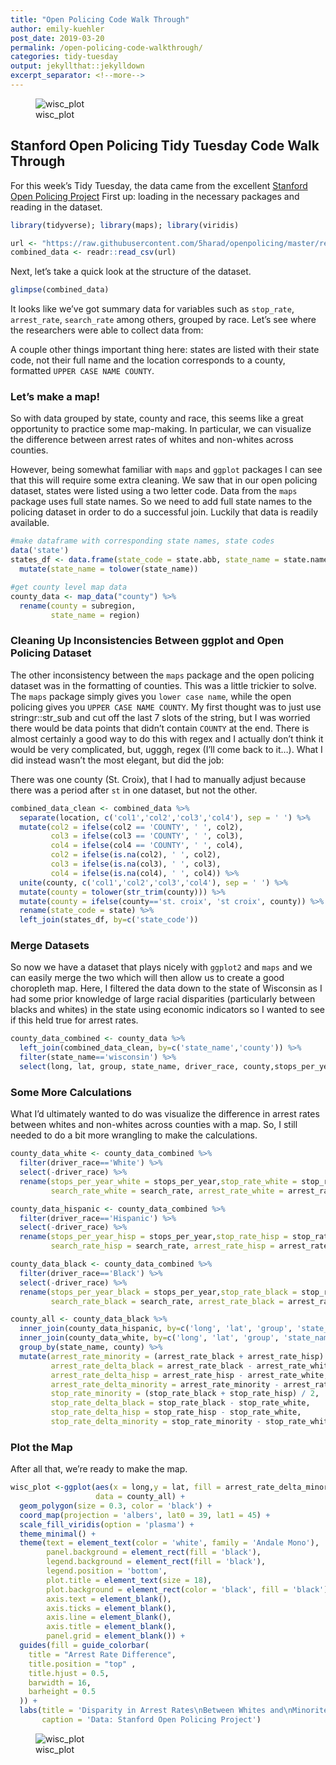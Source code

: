 ```yaml
---
title: "Open Policing Code Walk Through"
author: emily-kuehler
post_date: 2019-03-20
permalink: /open-policing-code-walkthrough/
categories: tidy-tuesday
output: jekyllthat::jekylldown
excerpt_separator: <!--more-->
---
```


![wisc_plot](https://raw.githubusercontent.com/emilykuehler/tidytuesday/master/open-policing/wisconsin.png)

## Stanford Open Policing Tidy Tuesday Code Walk Through

For this week's Tidy Tuesday, the data came from the excellent [Stanford Open Policing Project](https://openpolicing.stanford.edu/) First up: loading in the necessary packages and reading in the dataset.

```r
library(tidyverse); library(maps); library(viridis)

url <- "https://raw.githubusercontent.com/5harad/openpolicing/master/results/data_for_figures/combined_data.csv"
combined_data <- readr::read_csv(url)
```

Next, let's take a quick look at the structure of the dataset.

```r
glimpse(combined_data)
```

It looks like we've got summary data for variables such as `stop_rate`, `arrest_rate`, `search_rate` among others, grouped by race. Let's see where the researchers were able to collect data from:

A couple other things important thing here: states are listed with their state code, not their full name and the location corresponds to a county, formatted `UPPER CASE NAME COUNTY`.

### Let's make a map!

So with data grouped by state, county and race, this seems like a great opportunity to practice some map-making. In particular, we can visualize the difference between arrest rates of whites and non-whites across counties. 

However, being somewhat familiar with `maps` and `ggplot` packages I can see that this will require some extra cleaning. We saw that in our open policing dataset, states were listed using a two letter code. Data from the `maps` package uses full state names. So we need to add full state names to the policing dataset in order to do a successful join. Luckily that data is readily available.

```r
#make dataframe with corresponding state names, state codes
data('state')
states_df <- data.frame(state_code = state.abb, state_name = state.name, stringsAsFactors = F) %>% 
  mutate(state_name = tolower(state_name))

#get county level map data
county_data <- map_data("county") %>% 
  rename(county = subregion,
         state_name = region)
```

### Cleaning Up Inconsistencies Between ggplot and Open Policing Dataset

The other inconsistency between the `maps` package and the open policing dataset was in the formatting of counties. This was a little trickier to solve. The `maps` package simply gives you `lower case name`, while the open policing gives you `UPPER CASE NAME COUNTY`. My first thought was to just use stringr::str_sub and cut off the last 7 slots of the string, but I was worried there would be data points that didn't contain ` COUNTY` at the end. There is almost certainly a good way to do this with regex and I actually don't think it would be very complicated, but, ugggh, regex (I'll come back to it...). What I did instead wasn't the most elegant, but did the job:

There was one county (St. Croix), that I had to manually adjust because there was a period after `st` in one dataset, but not the other.

```r
combined_data_clean <- combined_data %>%
  separate(location, c('col1','col2','col3','col4'), sep = ' ') %>% 
  mutate(col2 = ifelse(col2 == 'COUNTY', ' ', col2),
         col3 = ifelse(col3 == 'COUNTY', ' ', col3),
         col4 = ifelse(col4 == 'COUNTY', ' ', col4),
         col2 = ifelse(is.na(col2), ' ', col2),
         col3 = ifelse(is.na(col3), ' ', col3),
         col4 = ifelse(is.na(col4), ' ', col4)) %>% 
  unite(county, c('col1','col2','col3','col4'), sep = ' ') %>% 
  mutate(county = tolower(str_trim(county))) %>%
  mutate(county = ifelse(county=='st. croix', 'st croix', county)) %>% 
  rename(state_code = state) %>% 
  left_join(states_df, by=c('state_code'))
```

### Merge Datasets

So now we have a dataset that plays nicely with `ggplot2` and `maps` and we can easily merge the two which will then allow us to create a good choropleth map. Here, I filtered the data down to the state of Wisconsin as I had some prior knowledge of large racial disparities (particularly between blacks and whites) in the state using economic indicators so I wanted to see if this held true for arrest rates.

```r
county_data_combined <- county_data %>% 
  left_join(combined_data_clean, by=c('state_name','county')) %>%
  filter(state_name=='wisconsin') %>% 
  select(long, lat, group, state_name, driver_race, county,stops_per_year, stop_rate, search_rate, arrest_rate)
```

### Some More Calculations

What I'd ultimately wanted to do was visualize the difference in arrest rates between whites and non-whites across counties with a map. So, I still needed to do a bit more wrangling to make the calculations.

```r
county_data_white <- county_data_combined %>% 
  filter(driver_race=='White') %>% 
  select(-driver_race) %>% 
  rename(stops_per_year_white = stops_per_year,stop_rate_white = stop_rate, 
         search_rate_white = search_rate, arrest_rate_white = arrest_rate)

county_data_hispanic <- county_data_combined %>% 
  filter(driver_race=='Hispanic') %>% 
  select(-driver_race) %>% 
  rename(stops_per_year_hisp = stops_per_year,stop_rate_hisp = stop_rate, 
         search_rate_hisp = search_rate, arrest_rate_hisp = arrest_rate)

county_data_black <- county_data_combined %>% 
  filter(driver_race=='Black') %>% 
  select(-driver_race) %>% 
  rename(stops_per_year_black = stops_per_year,stop_rate_black = stop_rate, 
         search_rate_black = search_rate, arrest_rate_black = arrest_rate)

county_all <- county_data_black %>% 
  inner_join(county_data_hispanic, by=c('long', 'lat', 'group', 'state_name','county')) %>% 
  inner_join(county_data_white, by=c('long', 'lat', 'group', 'state_name','county')) %>% 
  group_by(state_name, county) %>% 
  mutate(arrest_rate_minority = (arrest_rate_black + arrest_rate_hisp) / 2,
         arrest_rate_delta_black = arrest_rate_black - arrest_rate_white,
         arrest_rate_delta_hisp = arrest_rate_hisp - arrest_rate_white,
         arrest_rate_delta_minority = arrest_rate_minority - arrest_rate_white,
         stop_rate_minority = (stop_rate_black + stop_rate_hisp) / 2,
         stop_rate_delta_black = stop_rate_black - stop_rate_white,
         stop_rate_delta_hisp = stop_rate_hisp - stop_rate_white,
         stop_rate_delta_minority = stop_rate_minority - stop_rate_white)
```

### Plot the Map

After all that, we're ready to make the map. 

```r
wisc_plot <-ggplot(aes(x = long,y = lat, fill = arrest_rate_delta_minority, group = group), 
                   data = county_all) +
  geom_polygon(size = 0.3, color = 'black') +
  coord_map(projection = 'albers', lat0 = 39, lat1 = 45) + 
  scale_fill_viridis(option = 'plasma') +
  theme_minimal() +
  theme(text = element_text(color = 'white', family = 'Andale Mono'),
        panel.background = element_rect(fill = 'black'),
        legend.background = element_rect(fill = 'black'),
        legend.position = 'bottom',
        plot.title = element_text(size = 18),
        plot.background = element_rect(color = 'black', fill = 'black'),
        axis.text = element_blank(), 
        axis.ticks = element_blank(), 
        axis.line = element_blank(), 
        axis.title = element_blank(), 
        panel.grid = element_blank()) +
  guides(fill = guide_colorbar(
    title = "Arrest Rate Difference",
    title.position = "top" ,
    title.hjust = 0.5,
    barwidth = 16,
    barheight = 0.5
  )) +
  labs(title = 'Disparity in Arrest Rates\nBetween Whites and\nMinorites in Wisconsin',
       caption = 'Data: Stanford Open Policing Project')
```

![wisc_plot](https://raw.githubusercontent.com/emilykuehler/tidytuesday/master/open-policing/wisconsin.png)























